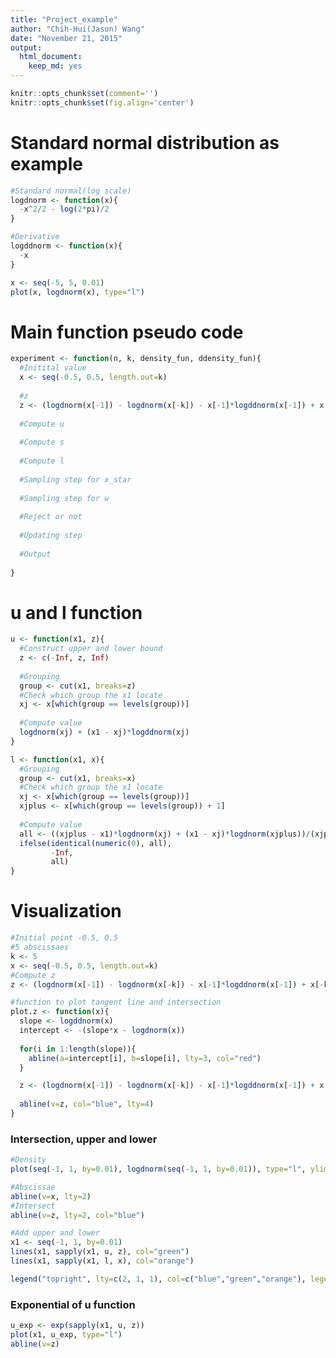 ---
title: "Project_example"
author: "Chih-Hui(Jason) Wang"
date: "November 21, 2015"
output: 
  html_document: 
    keep_md: yes
---

```{r setup, include=FALSE}
knitr::opts_chunk$set(comment='')
knitr::opts_chunk$set(fig.align='center')
```

# Standard normal distribution as example

```{r}
#Standard normal(log scale)
logdnorm <- function(x){
  -x^2/2 - log(2*pi)/2
}

#Derivative
logddnorm <- function(x){
  -x
}

x <- seq(-5, 5, 0.01)
plot(x, logdnorm(x), type="l")
```

# Main function pseudo code
```{r}
experiment <- function(n, k, density_fun, ddensity_fun){
  #Initital value
  x <- seq(-0.5, 0.5, length.out=k)
  
  #z
  z <- (logdnorm(x[-1]) - logdnorm(x[-k]) - x[-1]*logddnorm(x[-1]) + x[-k]*logddnorm(x[-k]))/(logddnorm(x[-k]) - logddnorm(x[-1]))
  
  #Compute u
  
  #Compute s
  
  #Compute l
  
  #Sampling step for x_star
  
  #Sampling step for w
  
  #Reject or not
  
  #Updating step
  
  #Output
  
}
```

# u and l function
```{r}
u <- function(x1, z){
  #Construct upper and lower bound
  z <- c(-Inf, z, Inf)
  
  #Grouping
  group <- cut(x1, breaks=z)
  #Check which group the x1 locate
  xj <- x[which(group == levels(group))]
  
  #Compute value
  logdnorm(xj) + (x1 - xj)*logddnorm(xj)
}

l <- function(x1, x){
  #Grouping
  group <- cut(x1, breaks=x)
  #Check which group the x1 locate
  xj <- x[which(group == levels(group))]
  xjplus <- x[which(group == levels(group)) + 1]
  
  #Compute value
  all <- ((xjplus - x1)*logdnorm(xj) + (x1 - xj)*logdnorm(xjplus))/(xjplus - xj)
  ifelse(identical(numeric(0), all),
         -Inf,
         all)
}
```

# Visualization

```{r}
#Initial point -0.5, 0.5
#5 abscissaes
k <- 5
x <- seq(-0.5, 0.5, length.out=k)
#Compute z
z <- (logdnorm(x[-1]) - logdnorm(x[-k]) - x[-1]*logddnorm(x[-1]) + x[-k]*logddnorm(x[-k]))/(logddnorm(x[-k]) - logddnorm(x[-1]))
```

```{r}
#function to plot tangent line and intersection
plot.z <- function(x){
  slope <- logddnorm(x)
  intercept <- -(slope*x - logdnorm(x))
  
  for(i in 1:length(slope)){
    abline(a=intercept[i], b=slope[i], lty=3, col="red")
  }

  z <- (logdnorm(x[-1]) - logdnorm(x[-k]) - x[-1]*logddnorm(x[-1]) + x[-k]*logddnorm(x[-k]))/(logddnorm(x[-k]) - logddnorm(x[-1]))
  
  abline(v=z, col="blue", lty=4)
}
```

### Intersection, upper and lower

```{r}
#Density
plot(seq(-1, 1, by=0.01), logdnorm(seq(-1, 1, by=0.01)), type="l", ylim=c(-1.1, -0.9))

#Abscissae
abline(v=x, lty=2)
#Intersect
abline(v=z, lty=2, col="blue")

#Add upper and lower
x1 <- seq(-1, 1, by=0.01)
lines(x1, sapply(x1, u, z), col="green")
lines(x1, sapply(x1, l, x), col="orange")

legend("topright", lty=c(2, 1, 1), col=c("blue","green","orange"), legend=c("intersection", "upper", "lower"))
```

### Exponential of u function

```{r}
u_exp <- exp(sapply(x1, u, z))
plot(x1, u_exp, type="l")
abline(v=z)
```

